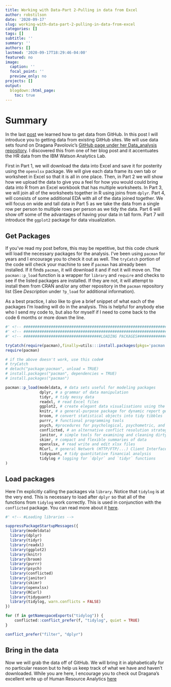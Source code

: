 ```yaml
---
title: Working with Data-Part 2-Pulling in data from Excel
author: robstilson
date: '2020-09-17'
slug: working-with-data-part-2-pulling-in-data-from-excel
categories: []
tags: []
subtitle: ''
summary: ''
authors: []
lastmod: '2020-09-17T18:29:46-04:00'
featured: no
image:
  caption: ''
  focal_point: ''
  preview_only: no
projects: []
output:
  blogdown::html_page:
    toc: true
---
```


# Summary

In the last [post](http://robstilson.rbind.io/post/getting-data-from-github-part-1/) we learned how to get data from GitHub. In this post I will introduce you to getting data from existing GitHub sites. We will use data sets found on Dragana Pavolovic's [GitHub page under her Data_analysis repository](https://github.com/Dragana236/Data_analysis). I discovered this from one of her blog post and it accentuates the HR data from the IBM Watson Analytics Lab. 

First in Part 1, we will download the data into Excel and save it for posterity using the `openxlsx` package. We will give each data frame its own tab or worksheet in Excel so that it is all in one place. Then, in Part 2 we will show how we upload the data to give you a feel for how you would could bring data into R from an Excel workbook that has multiple worksheets. In Part 3, we will join all of the worksheets together in R using joins from `dplyr`. Part 4, will consists of some additional EDA with all of the data joined together. We will focus on wide and tall data in Part 5 as we take the data from a single row per person to multiple rows per person as we tidy the data. Part 6 will show off some of the advantages of having your data in tall form. Part 7 will introduce the `ggplot2` package for data visualization.

## Get Packages

If you've read my post before, this may be repetitive, but this code chunk will load the necessary packages for the analysis. I've been using `pacman` for years and I encourage you to check it out as well. The `tryCatch` portion of the code will check your machine to see if `pacman` has already been installed. If it finds `pacman`, it will download it and if not it will move on. The `pacman::p_load` function is a wrapper for `library` and `require` and checks to see if the listed packages are installed. If they are not, it will attempt to install them from CRAN and/or any other repository in the `pacman` repository list (See *Description* under `?p_load` for additional information).

As a best practice, I also like to give a brief snippet of what each of the packages I'm loading will do in the analysis. This is helpful for anybody else who I send my code to, but also for myself if I need to come back to the code 6 months or more down the line.

```r
#' <!-- ####################################################################################################### -->
#' <!-- ####################################################################################################### -->
#' <!-- ##################################LOADING PACKAGES##################################################### -->

tryCatch(require(pacman),finally=utils:::install.packages(pkgs='pacman',repos='http://cran.r-project.org'));
require(pacman)

# if the above doesn't work, use this code#
# tryCatch
# detach("package:pacman", unload = TRUE)
# install.packages("pacman", dependencies = TRUE)
# install.packages("pacman")

pacman::p_load(modeldata, # data sets useful for modeling packages
               dplyr, # a grammar of data manipulation
               tidyr, # tidy messy data
               readxl, # read Excel files
               ggplot2, # create elegant data visualisations using the grammar of graphics
               knitr, # a general-purpose package for dynamic report generation in R
               broom, # convert statistical objects into tidy tibbles
               purrr, # functional programming tools
               psych, #procedures for psychological, psychometric, and personality research
               conflicted, # an alternative conflict resolution strategy for like named function in different libraries
               janitor, # simple tools for examining and cleaning dirty data
               skimr, # compact and flexible summaries of data
               openxlsx, # read write and edit xlsx files
               RCurl, # general Network (HTTP/FTP/...) Client Interface for R
               tidyquant, # tidy quantitative financial analysis
               tidylog # logging for `dplyr` and `tidyr` functions
)

```

## Load packages

Here I'm explicitly calling the packages via `library`. Notice that `tidylog` is at the very end. This is necessary to load after `dplyr` so that all of the functions from `tidylog` work correctly. This is used in conjunction with the `conflicted` package. You can read more about it [here](https://github.com/elbersb/tidylog/blob/master/README.md).

```r

#' <!-- #Loading libraries -->

suppressPackageStartupMessages({
  library(modeldata)      
  library(dplyr)
  library(tidyr)
  library(readxl)
  library(ggplot2)
  library(knitr)
  library(broom)
  library(purrr)
  library(psych)
  library(conflicted)
  library(janitor)
  library(skimr)
  library(openxlsx)
  library(RCurl)
  library(tidyquant)
  library(tidylog, warn.conflicts = FALSE)
})

for (f in getNamespaceExports("tidylog")) {
    conflicted::conflict_prefer(f, "tidylog", quiet = TRUE)
}

```

```r
conflict_prefer("filter", "dplyr")
```


## Bring in the data

Now we will grab the data off of GitHub. We will bring it in alphabetically for no particular reason but to help us keep track of what we have and haven't downloaded. While you are here, I encourage you to check out Dragana's excellent write up of Human Resource Analytics [here](https://github.com/Dragana236/Data_analysis/blob/master/Human_resource_analytics.Rmd)
